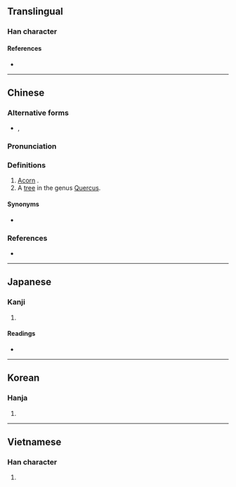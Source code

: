 {{character info/new}}
==Translingual==

===Han character===
{{Han char|rn=75|rad=木|as=12|sn=16|four=47932|canj=DNAO|ids=⿰木象}}

====References====
* {{Han ref|kx=0554.110|dkj=15564|dj=0943.020|hdz=21282.070|uh=6A61}}

----

==Chinese==
{{zh-forms}}

===Alternative forms===
* {{zh-l|[[樣]]}}, {{zh-l|様}}

===Pronunciation===
{{zh-pron
|m=xiàng
|c=zoeng6
|h=pfs=
|md=
|mn=qz:siǒng/xm:siōng/zz:siāng/qz:chhiǔⁿ/tw,xm:chhiūⁿ/zz:chhiōⁿ
|mn_note=siǒng/siōng/siāng - literary; chhiǔⁿ/chhiūⁿ/chhiōⁿ - vernacular
|w=
|mc=y
|oc=y
|cat=n
}}

===Definitions===
{{zh-hanzi}}

# [[acorn|Acorn]] {{gloss|the fruit of the oak tree}}.
# A [[tree]] in the genus [[Quercus]].

====Synonyms====
* {{sense|acorn}} {{zh-l|橡子}}

===References===
* {{R:twedu|A02027}}

----

==Japanese==

===Kanji===
{{ja-kanji|grade=|rs=木12}}

# {{defn|lang=ja|sort=木12}}

====Readings====
* {{ja-readings|on=[[しょう]] (shō), [[ぞう]] (zō)|kun=[[とち]] (tochi), [[くぬぎ]] (kunugi)}}

----

==Korean==

===Hanja===
{{ko-hanja|hangeul=상|eumhun=|rv=sang|mr=sang|y=sang}}

# {{defn|lang=ko|sort=木12}}

----

==Vietnamese==

===Han character===
{{vi-hantu|[[tượng]]|rs=木12}}

# {{defn|lang=vi|sort=木12}}